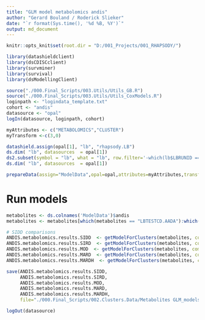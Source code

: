```yaml
---
title: "GLM model metabolomics andis"
author: "Gerard Bouland / Roderick Slieker"
date: "`r format(Sys.time(), '%d %B, %Y')`"
output: md_document
---
```


```r
knitr::opts_knit$set(root.dir = "D:/001_Projects/001_RHAPSODY/")
```

```r
library(datashieldclient)
library(dsCDISCclient)
library(survminer)
library(survival)
library(dsModellingClient)
```

```r
source("./000.Final_Scripts/003.Utils/Utils_GB.R")
source("./000.Final_Scripts/003.Utils/Utils_CoxModels.R")
loginpath <- "logindata_template.txt"
cohort <- "andis"
datasource <- "opal"
logIn(datasource, loginpath, cohort)
```

```r
myAttributes <- c("METABOLOMICS","CLUSTER")
myTransform <-c(3,0)

datashield.assign(opal[1], "lb", "rhapsody.LB")
ds.dim(	"lb", datasources  = opal[1])
ds2.subset(symbol = "lb", what = "lb", row.filter='-which(lb$LBRUNID == "Run2")')
ds.dim(	"lb", datasources  = opal[1])

prepareData(assign="ModelData",opal=opal,attributes=myAttributes,transformVector=myTransform)
```

# Run models

```r
metabolites <- ds.colnames('ModelData')$andis
metabolites <- metabolites[which(metabolites == "LBTESTCD.AADA"):which(metabolites == "LBTESTCD.Tyr")]

# SIDD comparisons
ANDIS.metabolomics.results.SIDD  <- getModelForClusters(metabolites, compCluster=2, refCluster="3,4,5,6")
ANDIS.metabolomics.results.SIRD  <- getModelForClusters(metabolites, compCluster=3, refCluster="2,4,5,6")
ANDIS.metabolomics.results.MOD  <- getModelForClusters(metabolites, compCluster=4, refCluster="2,3,5,6")
ANDIS.metabolomics.results.MARD  <- getModelForClusters(metabolites, compCluster=5, refCluster="2,3,4,6")
ANDIS.metabolomics.results.MARDH  <- getModelForClusters(metabolites, compCluster=6, refCluster="2,3,4,5")

save(ANDIS.metabolomics.results.SIDD, 
     ANDIS.metabolomics.results.SIRD, 
     ANDIS.metabolomics.results.MOD, 
     ANDIS.metabolomics.results.MARD, 
     ANDIS.metabolomics.results.MARDH, 
     file="./000.Final_Scripts/002.Clusters.Data/Metabolites GLM_models across clusters_FDB_ANDIS_OneVsAll.RData")
```

```r
logOut(datasource)
```
